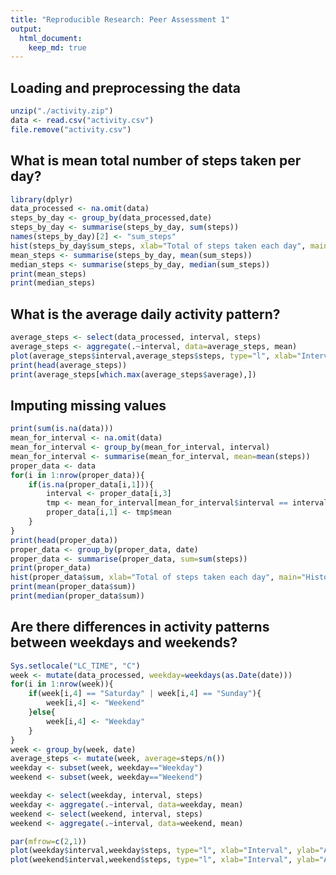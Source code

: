 ```yaml
---
title: "Reproducible Research: Peer Assessment 1"
output: 
  html_document:
    keep_md: true
---
```



## Loading and preprocessing the data

```r
unzip("./activity.zip")  
data <- read.csv("activity.csv")
file.remove("activity.csv")
```

## What is mean total number of steps taken per day?

```r
library(dplyr)
data_processed <- na.omit(data)
steps_by_day <- group_by(data_processed,date)
steps_by_day <- summarise(steps_by_day, sum(steps))
names(steps_by_day)[2] <- "sum_steps"
hist(steps_by_day$sum_steps, xlab="Total of steps taken each day", main="Histogram of steps taken each day")
mean_steps <- summarise(steps_by_day, mean(sum_steps))
median_steps <- summarise(steps_by_day, median(sum_steps))
print(mean_steps)
print(median_steps)
```


## What is the average daily activity pattern?

```r
average_steps <- select(data_processed, interval, steps)
average_steps <- aggregate(.~interval, data=average_steps, mean)
plot(average_steps$interval,average_steps$steps, type="l", xlab="Interval", ylab="Average of steps of interval across days")
print(head(average_steps))
print(average_steps[which.max(average_steps$average),])
```

## Imputing missing values

```r
print(sum(is.na(data)))
mean_for_interval <- na.omit(data)
mean_for_interval <- group_by(mean_for_interval, interval)
mean_for_interval <- summarise(mean_for_interval, mean=mean(steps))
proper_data <- data
for(i in 1:nrow(proper_data)){
    if(is.na(proper_data[i,1])){
        interval <- proper_data[i,3]
        tmp <- mean_for_interval[mean_for_interval$interval == interval,]
        proper_data[i,1] <- tmp$mean
    }
}
print(head(proper_data))
proper_data <- group_by(proper_data, date)
proper_data <- summarise(proper_data, sum=sum(steps))
print(proper_data)
hist(proper_data$sum, xlab="Total of steps taken each day", main="Histogram of steps taken each day")
print(mean(proper_data$sum))
print(median(proper_data$sum))
```

## Are there differences in activity patterns between weekdays and weekends?
```r
Sys.setlocale("LC_TIME", "C")
week <- mutate(data_processed, weekday=weekdays(as.Date(date)))
for(i in 1:nrow(week)){
    if(week[i,4] == "Saturday" | week[i,4] == "Sunday"){
        week[i,4] <- "Weekend"
    }else{
        week[i,4] <- "Weekday"
    }
}
week <- group_by(week, date)
average_steps <- mutate(week, average=steps/n())
weekday <- subset(week, weekday=="Weekday")
weekend <- subset(week, weekday=="Weekend")

weekday <- select(weekday, interval, steps)
weekday <- aggregate(.~interval, data=weekday, mean)
weekend <- select(weekend, interval, steps)
weekend <- aggregate(.~interval, data=weekend, mean)

par(mfrow=c(2,1))
plot(weekday$interval,weekday$steps, type="l", xlab="Interval", ylab="Average steps", main="Average of steps of interval across weekdays")
plot(weekend$interval,weekend$steps, type="l", xlab="Interval", ylab="Average steps", main="Average of steps of interval across weekends")
```